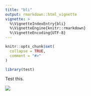 ```yaml
---
title: "bli"
output: rmarkdown::html_vignette
vignette: >
  %\VignetteIndexEntry{bli}
  %\VignetteEngine{knitr::rmarkdown}
  %\VignetteEncoding{UTF-8}
---
```


```r
knitr::opts_chunk$set(
  collapse = TRUE,
  comment = "#>"
)
```

```r
library(test)
```

Test this.

![](hello.jpg)
